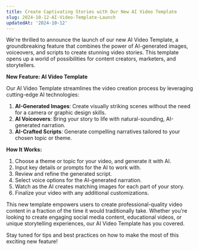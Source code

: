 ```yaml
---
title: Create Captivating Stories with Our New AI Video Template
slug: 2024-10-12-AI-Video-Template-Launch
updatedAt: '2024-10-12'
---
```


We're thrilled to announce the launch of our new AI Video Template, a groundbreaking feature that combines the power of AI-generated images, voiceovers, and scripts to create stunning video stories. This template opens up a world of possibilities for content creators, marketers, and storytellers.

**New Feature: AI Video Template**

Our AI Video Template streamlines the video creation process by leveraging cutting-edge AI technologies:

1. **AI-Generated Images**: Create visually striking scenes without the need for a camera or graphic design skills.
2. **AI Voiceovers**: Bring your story to life with natural-sounding, AI-generated narration.
3. **AI-Crafted Scripts**: Generate compelling narratives tailored to your chosen topic or theme.

**How It Works:**

1. Choose a theme or topic for your video, and generate it with AI.
2. Input key details or prompts for the AI to work with.
3. Review and refine the generated script.
4. Select voice options for the AI-generated narration.
5. Watch as the AI creates matching images for each part of your story.
6. Finalize your video with any additional customizations.

This new template empowers users to create professional-quality video content in a fraction of the time it would traditionally take. Whether you're looking to create engaging social media content, educational videos, or unique storytelling experiences, our AI Video Template has you covered.

Stay tuned for tips and best practices on how to make the most of this exciting new feature!

